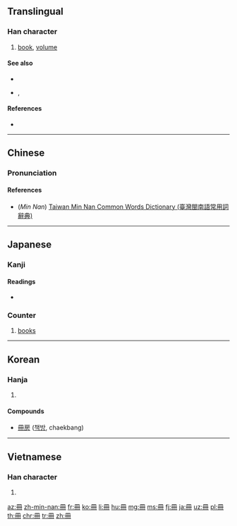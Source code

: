 {{also|册}}
==Translingual==

===Han character===
{{Han char|rn=13|rad=冂|as=03|sn=5|four=77440|canj=BT,XBT|ids=⿻𦉫一,⿻冂卄}}

# [[book]], [[volume]]

====See also====
* {{l|mul|sc=Hani|本}}
* {{l|mul|sc=Hant|書}}, {{l|mul|sc=Hans|书}}

====References====
* {{Han ref|kx=0129.051|dkj=01515|dj=0289.200|hdz=10099.050|uh=518A|ud=20874|bh=A555|bd=42325}}

----

==Chinese==
{{zh-forms|s=册}}

===Pronunciation===
{{zh-pron
|m=cè
|c=caak3
|h=
|mn=chheh
|w=
|mc=y
|oc=
|ma=|ma2=
|cat=n
}}

====References====
* (''Min Nan'') [http://twblg.dict.edu.tw/holodict_new/result_detail.jsp?n_no=1322&curpage=1&sample=%E5%86%8A&radiobutton=1&querytarget=1&limit=20&pagenum=1&rowcount=18 Taiwan Min Nan Common Words Dictionary (臺灣閩南語常用詞辭典)]

----

==Japanese==

===Kanji===
{{ja-kanji|grade=6|rs=冂03}}

====Readings====
* {{ja-readings|on=[[さつ]] (satsu), [[さく]] (saku)|kun=[[ふみ]] (fumi)}}

===Counter===
{{ja-pos|さつ|counter}}

# [[book]]s

----

==Korean==

===Hanja===
{{ko-hanja|hangeul=[[책]]|rv=chaek|mr=ch'aek}}

# {{defn|lang=ko|sort=冂03}}

====Compounds====
* [[冊房]] ([[책방]], chaekbang)

----

==Vietnamese==

===Han character===
{{vi-hantu|sách|rs=冂03}}

# {{han tu form of|sách|[[book]]}}

[[az:冊]]
[[zh-min-nan:冊]]
[[fr:冊]]
[[ko:冊]]
[[li:冊]]
[[hu:冊]]
[[mg:冊]]
[[ms:冊]]
[[fj:冊]]
[[ja:冊]]
[[uz:冊]]
[[pl:冊]]
[[th:冊]]
[[chr:冊]]
[[tr:冊]]
[[zh:冊]]